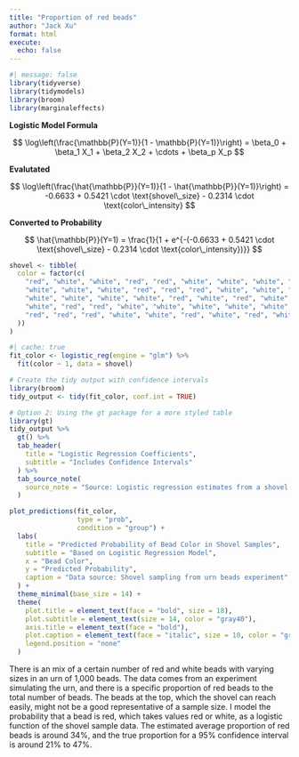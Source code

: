 ```yaml
---
title: "Proportion of red beads"
author: "Jack Xu"
format: html
execute: 
  echo: false
---
```



```r
#| message: false
library(tidyverse)
library(tidymodels)
library(broom)
library(marginaleffects)
```

**Logistic Model Formula**

$$
\log\left(\frac{\mathbb{P}(Y=1)}{1 - \mathbb{P}(Y=1)}\right) = \beta_0 + \beta_1 X_1 + \beta_2 X_2 + \cdots + \beta_p X_p
$$

**Evalutated**

$$
\log\left(\frac{\hat{\mathbb{P}}(Y=1)}{1 - \hat{\mathbb{P}}(Y=1)}\right) = -0.6633 + 0.5421 \cdot \text{shovel\_size} - 0.2314 \cdot \text{color\_intensity}
$$

**Converted to Probability**

$$
\hat{\mathbb{P}}(Y=1) = \frac{1}{1 + e^{-(-0.6633 + 0.5421 \cdot \text{shovel\_size} - 0.2314 \cdot \text{color\_intensity})}}
$$

```r
shovel <- tibble(
  color = factor(c(
    "red", "white", "white", "red", "red", "white", "white", "white", "white", "white",
    "white", "white", "white", "red", "red", "red", "white", "white", "red", "white",
    "white", "white", "white", "white", "red", "white", "red", "white", "red", "white",
    "white", "red", "red", "white", "white", "white", "white", "white", "white", "white",
    "red", "red", "red", "white", "white", "red", "white", "red", "white", "white"
  ))
)
```

```r
#| cache: true
fit_color <- logistic_reg(engine = "glm") %>%
  fit(color ~ 1, data = shovel)
```

```r
# Create the tidy output with confidence intervals
library(broom)
tidy_output <- tidy(fit_color, conf.int = TRUE)

# Option 2: Using the gt package for a more styled table
library(gt)
tidy_output %>%
  gt() %>%
  tab_header(
    title = "Logistic Regression Coefficients",
    subtitle = "Includes Confidence Intervals"
  ) %>%
  tab_source_note(
    source_note = "Source: Logistic regression estimates from a shovel sample of beads drawn from an urn"
  )
```

```r
plot_predictions(fit_color,
                 type = "prob",
                 condition = "group") +
  labs(
    title = "Predicted Probability of Bead Color in Shovel Samples",
    subtitle = "Based on Logistic Regression Model",
    x = "Bead Color",
    y = "Predicted Probability",
    caption = "Data source: Shovel sampling from urn beads experiment"
  ) +
  theme_minimal(base_size = 14) +
  theme(
    plot.title = element_text(face = "bold", size = 18),
    plot.subtitle = element_text(size = 14, color = "gray40"),
    axis.title = element_text(face = "bold"),
    plot.caption = element_text(face = "italic", size = 10, color = "gray60"),
    legend.position = "none"
  )
```

There is an mix of a certain number of red and white beads with varying sizes in an urn of 1,000 beads. The data comes from an experiment simulating the urn, and there is a specific proportion of red beads to the total number of beads. The beads at the top, which the shovel can reach easily, might not be a good representative of a sample size. I model the probability that a bead is red, which takes values red or white, as a logistic function of the shovel sample data. The estimated average proportion of red beads is around 34%, and the true proportion for a 95% confidence interval is around 21% to 47%.
